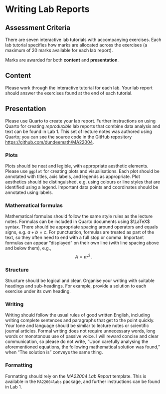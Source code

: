 # Writing Lab Reports {-}

## Assessment Criteria {-#w-assess}

There are seven interactive lab tutorials with accompanying exercises. Each lab tutorial specifies how marks are allocated across the exercises (a maximum of 20 marks available for each lab report). 

:::{.callout-important}
Marks are awarded for both **content** and **presentation**. 
:::

## Content {-#w-content}

Please work through the interactive tutorial for each lab. Your lab report should answer the exercises found at the end of each tutorial. 

## Presentation {-#w-present}

Please use Quarto to create your lab report. Further instructions on using Quarto for creating *reproducible* lab reports that combine data analysis and text can be found in Lab 1. This set of lecture notes was authored using Quarto; you can see the source code in the GitHub repository [https://github.com/dundeemath/MA22004](https://github.com/dundeemath/MA22004). 

### Plots {-#w-plots}
Plots should be neat and legible, with appropriate aesthetic elements. Please use `ggplot` for creating plots and visualisations. Each plot should be annotated with titles, axis labels, and legends as appropriate.  Plot aesthetics should be distinguished, e.g. using colours or line styles that are identified using a legend. Important data points and coordinates should be annotated using labels.

### Mathematical formulas {-#w-math}
Mathematical formulas should follow the same style rules as the lecture notes. Formulas can be included in Quarto documents using [$\LaTeX$]{.content-visible when-format="html"} [\LaTeX]{.content-visible when-format="pdf"} syntax. There should be appropriate spacing around operators and equals signs, e.g. $a + b = c$. For punctuation, formulas are treated as part of the text, so they often need to end with a full stop or comma. Important formulas can appear "displayed" on their own line (with line spacing above and below them), e.g.,
$$A=πr^2\,.$$

### Structure {-#w-structure}
Structure should be logical and clear. Organise your writing with suitable headings and sub-headings. For example, provide a solution to each exercise under its own heading. 

### Writing {-#w-eng}
Writing should follow the usual rules of good written English, including writing complete sentences and paragraphs that get to the point quickly. Your tone and language should be similar to lecture notes or scientific journal articles. Formal writing does not require unnecessary words, long words or monotonous use of passive voice. I will reward concise and clear communication, so please do not write, “Upon carefully analysing the aforementioned equations, the following mathematical solution was found,” when “The solution is” conveys the same thing. 

### Formatting {-#w-format}
Formatting should rely on the *MA22004 Lab Report* template. This is available in the  `MA22004labs` package, and further instructions can be found in Lab 1. 
